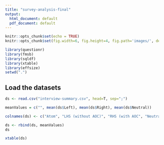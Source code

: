 ```yaml
---
title: "survey-analysis-final"
output:
  html_document: default
  pdf_document: default
---
```


```r
knitr::opts_chunk$set(echo = TRUE)
knitr::opts_chunk$set(fig.width=6, fig.height=4, fig.path='images/', dev=c('png', 'pdf'))

library(questionr)
library(fmsb)
library(sqldf)
library(xtable)
library(effsize)
setwd(".")

```

## Load the datasets

```r
ds <- read.csv("interview-summary.csv", head=T, sep=";")

meanValues = c("", mean(ds$Left), mean(ds$Right), mean(ds$Neutral))

colnames(ds) <- c("Atom", "LHS (without AOC)", "RHS (with AOC", "Neutral") 

ds <- rbind(ds, meanValues)
ds

xtable(ds)
```
